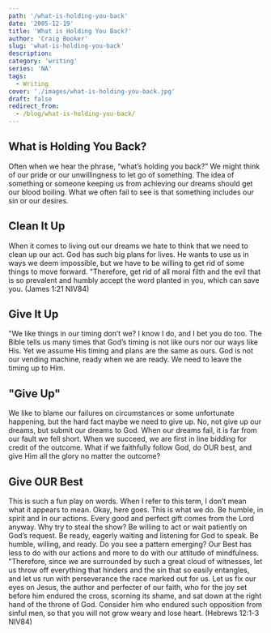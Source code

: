 ```yaml
---
path: '/what-is-holding-you-back'
date: '2005-12-19'
title: 'What is Holding You Back?'
author: 'Craig Booker'
slug: 'what-is-holding-you-back'
description:
category: 'writing'
series: 'NA'
tags:
  - Writing
cover: './images/what-is-holding-you-back.jpg'
draft: false
redirect_from:
  - /blog/what-is-holding-you-back/
---
```


## What is Holding You Back?

Often when we hear the phrase, “what’s holding you back?” We might think of our pride or our unwillingness to let go of something. The idea of something or someone keeping us from achieving our dreams should get our blood boiling. What we often fail to see is that something includes our sin or our desires.

## Clean It Up

When it comes to living out our dreams we hate to think that we need to clean up our act. God has such big plans for lives. He wants to use us in ways we deem impossible, but we have to be willing to get rid of some things to move forward. "Therefore, get rid of all moral filth and the evil that is so prevalent and humbly accept the word planted in you, which can save you. (James 1:21 NIV84)

## Give It Up

"We like things in our timing don’t we? I know I do, and I bet you do too. The Bible tells us many times that God’s timing is not like ours nor our ways like His. Yet we assume His timing and plans are the same as ours. God is not our vending machine, ready when we are ready. We need to leave the timing up to Him.

## "Give Up"

We like to blame our failures on circumstances or some unfortunate happening, but the hard fact maybe we need to give up. No, not give up our dreams, but submit our dreams to God. When our dreams fail, it is far from our fault we fell short. When we succeed, we are first in line bidding for credit of the outcome. What if we faithfully follow God, do OUR best, and give Him all the glory no matter the outcome?

## Give OUR Best

This is such a fun play on words. When I refer to this term, I don’t mean what it appears to mean. Okay, here goes. This is what we do. Be humble, in spirit and in our actions. Every good and perfect gift comes from the Lord anyway. Why try to steal the show? Be willing to act or wait patiently on God’s request. Be ready, eagerly waiting and listening for God to speak. Be humble, willing, and ready. Do you see a pattern emerging? Our Best has less to do with our actions and more to do with our attitude of mindfulness. "Therefore, since we are surrounded by such a great cloud of witnesses, let us throw off everything that hinders and the sin that so easily entangles, and let us run with perseverance the race marked out for us. Let us fix our eyes on Jesus, the author and perfecter of our faith, who for the joy set before him endured the cross, scorning its shame, and sat down at the right hand of the throne of God. Consider him who endured such opposition from sinful men, so that you will not grow weary and lose heart. (Hebrews 12:1-3 NIV84)
